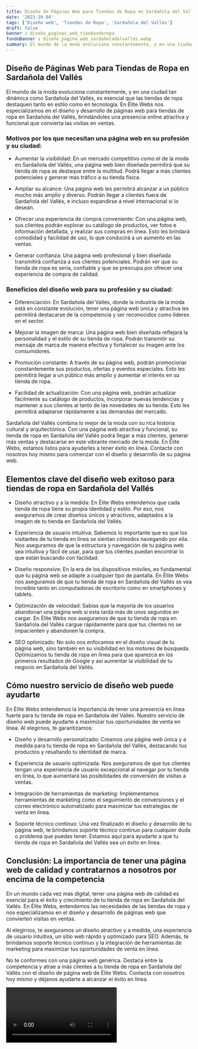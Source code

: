 ```yaml
---
title: Diseño de Páginas Web para Tiendas de Ropa en Sardañola del Vallés
date: '2023-10-04'
tags: ['Diseño web', 'Tiendas de Ropa', 'Sardañola del Vallés']
draft: false
banner : diseño_paginas_web_tiendasderopa
fondoBanner : diseño_pagina_web_sardañoladelvallés.webp
summary: El mundo de la moda evoluciona constantemente, y en una ciudad tan dinámica como Sardañola del Vallés, es esencial que las tiendas de ropa destaquen tanto en estilo como en tecnología. En Élite Webs nos especializamos en el diseño y desarrollo de páginas web para tiendas de ropa en Sardañola del Vallés, brindándoles una presencia online atractiva y funcional que convierta las visitas en ventas.
---
```


## Diseño de Páginas Web para Tiendas de Ropa en Sardañola del Vallés

El mundo de la moda evoluciona constantemente, y en una ciudad tan dinámica como Sardañola del Vallés, es esencial que las tiendas de ropa destaquen tanto en estilo como en tecnología. En Élite Webs nos especializamos en el diseño y desarrollo de páginas web para tiendas de ropa en Sardañola del Vallés, brindándoles una presencia online atractiva y funcional que convierta las visitas en ventas.

### Motivos por los que necesitan una página web en su profesión y su ciudad:

- Aumentar la visibilidad: En un mercado competitivo como el de la moda en Sardañola del Vallés, una página web bien diseñada permitirá que su tienda de ropa se destaque entre la multitud. Podrá llegar a más clientes potenciales y generar más tráfico a su tienda física.

- Ampliar su alcance: Una página web les permitirá alcanzar a un público mucho más amplio y diverso. Podrán llegar a clientes fuera de Sardañola del Vallés, e incluso expandirse a nivel internacional si lo desean.

- Ofrecer una experiencia de compra conveniente: Con una página web, sus clientes podrán explorar su catálogo de productos, ver fotos e información detallada, y realizar sus compras en línea. Esto les brindará comodidad y facilidad de uso, lo que conducirá a un aumento en las ventas.

- Generar confianza: Una página web profesional y bien diseñada transmitirá confianza a sus clientes potenciales. Podrán ver que su tienda de ropa es seria, confiable y que se preocupa por ofrecer una experiencia de compra de calidad.

### Beneficios del diseño web para su profesión y su ciudad:

- Diferenciación: En Sardañola del Vallés, donde la industria de la moda está en constante evolución, tener una página web única y atractiva les permitirá destacarse de la competencia y ser reconocidos como líderes en el sector.

- Mejorar la imagen de marca: Una página web bien diseñada reflejará la personalidad y el estilo de su tienda de ropa. Podrán transmitir su mensaje de marca de manera efectiva y fortalecer su imagen ante los consumidores.

- Promoción constante: A través de su página web, podrán promocionar constantemente sus productos, ofertas y eventos especiales. Esto les permitirá llegar a un público más amplio y aumentar el interés en su tienda de ropa.

- Facilidad de actualización: Con una página web, podrán actualizar fácilmente su catálogo de productos, incorporar nuevas tendencias y mantener a sus clientes al tanto de las novedades de su tienda. Esto les permitirá adaptarse rápidamente a las demandas del mercado.

Sardañola del Vallés combina lo mejor de la moda con su rica historia cultural y arquitectónica. Con una página web atractiva y funcional, su tienda de ropa en Sardañola del Vallés podrá llegar a más clientes, generar más ventas y destacarse en este vibrante mercado de la moda. En Élite Webs, estamos listos para ayudarles a tener éxito en línea. Contacte con nosotros hoy mismo para comenzar con el diseño y desarrollo de su página web.

<GifSeo />

<Cta />

## Elementos clave del diseño web exitoso para tiendas de ropa en Sardañola del Vallés

- Diseño atractivo y a la medida: En Élite Webs entendemos que cada tienda de ropa tiene su propia identidad y estilo. Por eso, nos aseguramos de crear diseños únicos y atractivos, adaptados a la imagen de tu tienda en Sardañola del Vallés. 

- Experiencia de usuario intuitiva: Sabemos lo importante que es que los visitantes de tu tienda en línea se sientan cómodos navegando por ella. Nos aseguramos de que la estructura y navegación de tu página web sea intuitiva y fácil de usar, para que tus clientes puedan encontrar lo que están buscando con facilidad.

- Diseño responsive: En la era de los dispositivos móviles, es fundamental que tu página web se adapte a cualquier tipo de pantalla. En Élite Webs nos aseguramos de que tu tienda de ropa en Sardañola del Vallés se vea increíble tanto en computadoras de escritorio como en smartphones y tablets.

- Optimización de velocidad: Sabías que la mayoría de los usuarios abandonan una página web si esta tarda más de unos segundos en cargar. En Élite Webs nos aseguramos de que tu tienda de ropa en Sardañola del Vallés cargue rápidamente para que tus clientes no se impacienten y abandonen la compra. 

- SEO optimizado: No solo nos enfocamos en el diseño visual de tu página web, sino también en su visibilidad en los motores de búsqueda. Optimizamos tu tienda de ropa en línea para que aparezca en los primeros resultados de Google y así aumentar la visibilidad de tu negocio en Sardañola del Vallés.

## Cómo nuestro servicio de diseño web puede ayudarte

En Élite Webs entendemos la importancia de tener una presencia en línea fuerte para tu tienda de ropa en Sardañola del Vallés. Nuestro servicio de diseño web puede ayudarte a maximizar tus oportunidades de venta en línea. Al elegirnos, te garantizamos:

- Diseño y desarrollo personalizado: Creamos una página web única y a medida para tu tienda de ropa en Sardañola del Vallés, destacando tus productos y resaltando tu identidad de marca.

- Experiencia de usuario optimizada: Nos aseguramos de que tus clientes tengan una experiencia de usuario excepcional al navegar por tu tienda en línea, lo que aumentará las posibilidades de conversión de visitas a ventas.

- Integración de herramientas de marketing: Implementamos herramientas de marketing como el seguimiento de conversiones y el correo electrónico automatizado para maximizar tus estrategias de venta en línea.

- Soporte técnico continuo: Una vez finalizado el diseño y desarrollo de tu página web, te brindamos soporte técnico continuo para cualquier duda o problema que puedas tener. Estamos aquí para ayudarte a que tu tienda de ropa en Sardañola del Vallés sea un éxito en línea.

## Conclusión: La importancia de tener una página web de calidad y contratarnos a nosotros por encima de la competencia

En un mundo cada vez más digital, tener una página web de calidad es esencial para el éxito y crecimiento de tu tienda de ropa en Sardañola del Vallés. En Élite Webs, entendemos las necesidades de las tiendas de ropa y nos especializamos en el diseño y desarrollo de páginas web que convierten visitas en ventas.

Al elegirnos, te aseguramos un diseño atractivo y a medida, una experiencia de usuario intuitiva, un sitio web rápido y optimizado para SEO. Además, te brindamos soporte técnico continuo y la integración de herramientas de marketing para maximizar tus oportunidades de venta en línea.

No te conformes con una página web genérica. Destaca entre la competencia y atrae a más clientes a tu tienda de ropa en Sardañola del Vallés con el diseño de página web de Élite Webs. Contacta con nosotros hoy mismo y déjanos ayudarte a alcanzar el éxito en línea.

<Video />

<CtaBot job='Tiendas de Ropa' city='Sardañola del Vallés'/>

<Gmaps query='Sardañola del Vallés+españa+maps' />